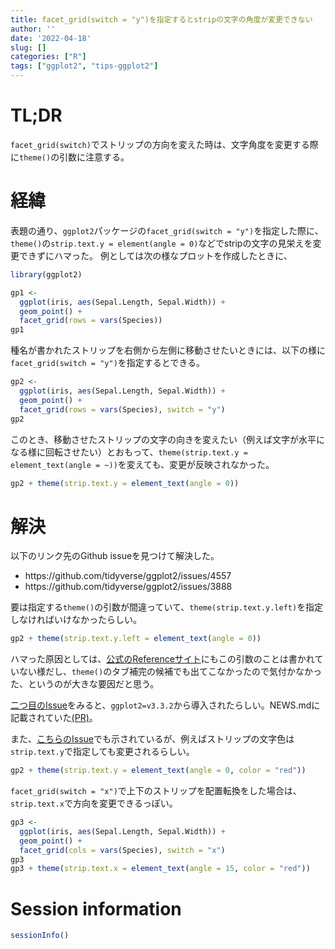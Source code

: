 ```yaml
---
title: facet_grid(switch = "y")を指定するとstripの文字の角度が変更できない
author: ''
date: '2022-04-18'
slug: []
categories: ["R"]
tags: ["ggplot2", "tips-ggplot2"]
---
```


# TL;DR
`facet_grid(switch)`でストリップの方向を変えた時は、文字角度を変更する際に`theme()`の引数に注意する。

# 経緯

表題の通り、`ggplot2`パッケージの`facet_grid(switch = "y")`を指定した際に、`theme()`の`strip.text.y = element(angle = 0)`などでstripの文字の見栄えを変更できずにハマった。
例としては次の様なプロットを作成したときに、

```r
library(ggplot2)

gp1 <-
  ggplot(iris, aes(Sepal.Length, Sepal.Width)) +
  geom_point() +
  facet_grid(rows = vars(Species))
gp1
```

種名が書かれたストリップを右側から左側に移動させたいときには、以下の様に`facet_grid(switch = "y")`を指定するとできる。

```r
gp2 <-
  ggplot(iris, aes(Sepal.Length, Sepal.Width)) +
  geom_point() +
  facet_grid(rows = vars(Species), switch = "y")
gp2
```

このとき、移動させたストリップの文字の向きを変えたい（例えば文字が水平になる様に回転させたい）とおもって、`theme(strip.text.y = element_text(angle = ~))`を変えても、変更が反映されなかった。

```r
gp2 + theme(strip.text.y = element_text(angle = 0))
```

# 解決
以下のリンク先のGithub issueを見つけて解決した。

- https://github.com/tidyverse/ggplot2/issues/4557
- https://github.com/tidyverse/ggplot2/issues/3888

要は指定する`theme()`の引数が間違っていて、`theme(strip.text.y.left)`を指定しなければいけなかったらしい。

```r
gp2 + theme(strip.text.y.left = element_text(angle = 0))
```

ハマった原因としては、[公式のReferenceサイト](https://ggplot2.tidyverse.org/reference/theme.html)にもこの引数のことは書かれていない様だし、`theme()`のタブ補完の候補でも出てこなかったので気付かなかった、というのが大きな要因だと思う。

[二つ目のIssue](https://github.com/tidyverse/ggplot2/issues/3888)をみると、`ggplot2=v3.3.2`から導入されたらしい。NEWS.mdに記載されていた[(PR)](https://github.com/tidyverse/ggplot2/pull/3896)。

また、[こちらのIssue](https://github.com/tidyverse/ggplot2/issues/4557)でも示されているが、例えばストリップの文字色は`strip.text.y`で指定しても変更されるらしい。

```r
gp2 + theme(strip.text.y = element_text(angle = 0, color = "red"))
```

`facet_grid(switch = "x")`で上下のストリップを配置転換をした場合は、`strip.text.x`で方向を変更できるっぽい。

```r
gp3 <-
  ggplot(iris, aes(Sepal.Length, Sepal.Width)) +
  geom_point() +
  facet_grid(cols = vars(Species), switch = "x")
gp3
gp3 + theme(strip.text.x = element_text(angle = 15, color = "red"))
```

# Session information

```r
sessionInfo()
```

